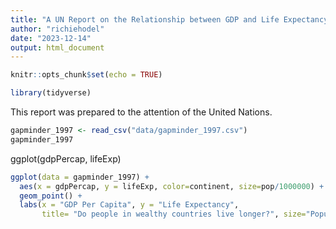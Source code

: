 ```yaml
---
title: "A UN Report on the Relationship between GDP and Life Expectancy"
author: "richiehodel"
date: "2023-12-14"
output: html_document
---
```



```r
knitr::opts_chunk$set(echo = TRUE)
```

```r
library(tidyverse)
```

This report was prepared to the attention of the United Nations.

```r
gapminder_1997 <- read_csv("data/gapminder_1997.csv")
gapminder_1997
```
ggplot(gdpPercap, lifeExp)

```r
ggplot(data = gapminder_1997) + 
  aes(x = gdpPercap, y = lifeExp, color=continent, size=pop/1000000) +
  geom_point() +
  labs(x = "GDP Per Capita", y = "Life Expectancy",
       title= "Do people in wealthy countries live longer?", size="Population (in millions)")
```




